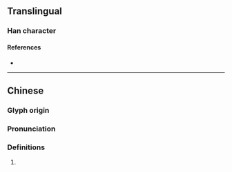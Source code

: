 {{character info}}
==Translingual==

===Han character===
{{Han char|rn=61|rad=心|as=11|sn=15|four=45331|canj=GIP|ids=⿱執心}}

====References====
* {{Han ref|kx=0401.020|dkj=11149|dj=0740.120|hdz=42341.010|uh=6179|ud=24953|bh=E57A|bd=58746}}

----

==Chinese==
{{zh-forms}}

===Glyph origin===
{{Han etym}}

===Pronunciation===
{{zh-pron
|m=zhí
|c=zap1,zip3
|mc=y
|oc=y
|ma=
|cat=
}}

===Definitions===
{{zh-hanzi}}

# {{rfdef|zh}}